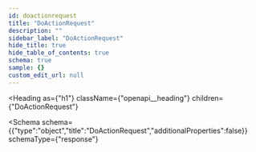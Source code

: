 ```yaml
---
id: doactionrequest
title: "DoActionRequest"
description: ""
sidebar_label: "DoActionRequest"
hide_title: true
hide_table_of_contents: true
schema: true
sample: {}
custom_edit_url: null
---
```



<Heading
  as={"h1"}
  className={"openapi__heading"}
  children={"DoActionRequest"}
>
</Heading>





<Schema
  schema={{"type":"object","title":"DoActionRequest","additionalProperties":false}}
  schemaType={"response"}
>
  
</Schema>
            